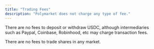 ```yaml
---
title: "Trading Fees"
description: "Polymarket does not charge any type of fee."
---
```


There are no fees to deposit or withdraw USDC, although intermediaries such as Paypal, Coinbase, Robinhood, etc may charge transaction fees. 

There are no fees to trade shares in any market. 
